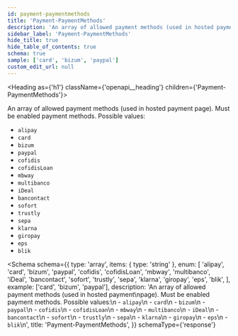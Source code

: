 ```yaml
---
id: payment-paymentmethods
title: 'Payment-PaymentMethods'
description: 'An array of allowed payment methods (used in hosted payment'
sidebar_label: 'Payment-PaymentMethods'
hide_title: true
hide_table_of_contents: true
schema: true
sample: ['card', 'bizum', 'paypal']
custom_edit_url: null
---
```



<Heading as={'h1'} className={'openapi__heading'} children={'Payment-PaymentMethods'}></Heading>

An array of allowed payment methods (used in hosted payment
page). Must be enabled payment methods. Possible values:

- `alipay`
- `card`
- `bizum`
- `paypal`
- `cofidis`
- `cofidisLoan`
- `mbway`
- `multibanco`
- `iDeal`
- `bancontact`
- `sofort`
- `trustly`
- `sepa`
- `klarna`
- `giropay`
- `eps`
- `blik`

<Schema
  schema={{
    type: 'array',
    items: { type: 'string' },
    enum: [
      'alipay',
      'card',
      'bizum',
      'paypal',
      'cofidis',
      'cofidisLoan',
      'mbway',
      'multibanco',
      'iDeal',
      'bancontact',
      'sofort',
      'trustly',
      'sepa',
      'klarna',
      'giropay',
      'eps',
      'blik',
    ],
    example: ['card', 'bizum', 'paypal'],
    description:
      'An array of allowed payment methods (used in hosted payment\npage). Must be enabled payment methods. Possible values:\n  - `alipay`\n  - `card`\n  - `bizum`\n  - `paypal`\n  - `cofidis`\n  - `cofidisLoan`\n  - `mbway`\n  - `multibanco`\n  - `iDeal`\n  - `bancontact`\n  - `sofort`\n  - `trustly`\n  - `sepa`\n  - `klarna`\n  - `giropay`\n  - `eps`\n  - `blik`\n',
    title: 'Payment-PaymentMethods',
  }}
  schemaType={'response'}
></Schema>
